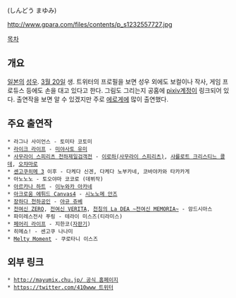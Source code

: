 {{{+1 新堂真弓 }}} (しんどう まゆみ)

http://www.gpara.com/files/contents/p_s1232557727.jpg

[[목차]]

== 개요 ==
[[일본]]의 [[성우]]. [[3월 20일]] 생.
트위터의 프로필을 보면 성우 외에도 보컬이나 작사, 게임 프로듀스 등에도 손을 대고 있다고 한다. 
그림도 그리는지 공홈에 [[pixiv]]계정이 링크되어 있다.
출연작을 보면 알 수 있겠지만 주로 [[에로게]]에 많이 출연했다. 

== 주요 출연작 ==
 * 라그나 사이언스 - 토미타 코토미
 * [[라이크 라이프]] - [[미야사토 유미]]
 * [[사무라이 스피리츠 천하제일검객전]] - [[이로하(사무라이 스피리츠)]], [[샤를로트 크리스티느 콜데]], [[오챠마로]]
 * [[센고쿠히메 3]] 이후 - 다케다 신겐, 다케다 노부카네, 코바야카와 타카카게
 * 아노노노 - 토오야마 코코로 (데뷔작)
 * [[아르카나 하트]] - [[이누와카 아카네]]
 * [[아크로움 에튀드 Canvas4]] - [[시노노메 안즈]]
 * [[장하다 천하공인]] - [[야규 쥬베]]
 * [[전여신 ZERO]], [[전여신 VERITA]], [[천칭의 La DEA ~전여신 MEMORIA~]] - 암드시아스
 * 파미레스전사 푸링 - 테라이 미스즈(티라미스)
 * [[페어리 라이프]] - 지한코([[자판기]])
 * 히메쇼! - 센고쿠 나나미
 * [[Melty Moment]] - 쿠로타니 이스즈

== 외부 링크 ==
 * [[http://mayumix.chu.jp/ 공식 홈페이지]]
 * [[https://twitter.com/410www 트위터]]

